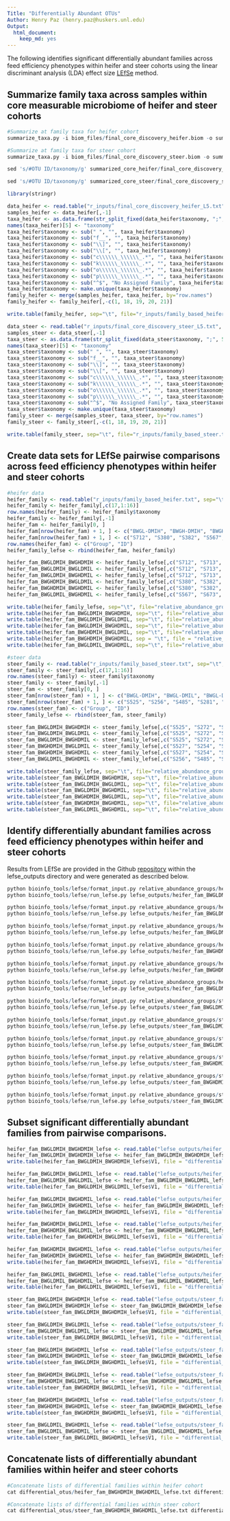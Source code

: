 ```yaml
---
Title: "Differentially Abundant OTUs"
Author: Henry Paz (henry.paz@huskers.unl.edu)
Output:
  html_document:
    keep_md: yes
---
```


The following identifies significant differentially abundant families across feed efficiency phenotypes within heifer and steer cohorts using the linear discriminant analysis (LDA) effect size [LEfSe](https://www.ncbi.nlm.nih.gov/pubmed/21702898) method.

## Summarize family taxa across samples within core measurable microbiome of heifer and steer cohorts

```r
#Summarize at family taxa for heifer cohort
summarize_taxa.py -i biom_files/final_core_discovery_heifer.biom -o summarized_core_heifer -L 5

#Summarize at family taxa for steer cohort
summarize_taxa.py -i biom_files/final_core_discovery_steer.biom -o summarized_core_steer -L 5

sed 's/#OTU ID/taxonomy/g' summarized_core_heifer/final_core_discovery_heifer_L5.txt > r_inputs/final_core_discovery_heifer_L5.txt

sed 's/#OTU ID/taxonomy/g' summarized_core_steer/final_core_discovery_steer_L5.txt > r_inputs/final_core_discovery_steer_L5.txt
```

```r
library(stringr)

data_heifer <- read.table("r_inputs/final_core_discovery_heifer_L5.txt", sep="\t", header=T)
samples_heifer <- data_heifer[,-1]
taxa_heifer <- as.data.frame(str_split_fixed(data_heifer$taxonomy, ";", 5))
names(taxa_heifer)[5] <- "taxonomy"
taxa_heifer$taxonomy <- sub(" ", "", taxa_heifer$taxonomy)
taxa_heifer$taxonomy <- sub("f__", "", taxa_heifer$taxonomy)
taxa_heifer$taxonomy <- sub("\\]", "", taxa_heifer$taxonomy)
taxa_heifer$taxonomy <- sub("\\[", "", taxa_heifer$taxonomy)
taxa_heifer$taxonomy <- sub("c\\\\\\_\\\\\\_.*", "", taxa_heifer$taxonomy)
taxa_heifer$taxonomy <- sub("k\\\\\\_\\\\\\_.*", "", taxa_heifer$taxonomy)
taxa_heifer$taxonomy <- sub("o\\\\\\_\\\\\\_.*", "", taxa_heifer$taxonomy)
taxa_heifer$taxonomy <- sub("p\\\\\\_\\\\\\_.*", "", taxa_heifer$taxonomy)
taxa_heifer$taxonomy <- sub("^$", "No Assigned Family", taxa_heifer$taxonomy)
taxa_heifer$taxonomy <- make.unique(taxa_heifer$taxonomy)
family_heifer <- merge(samples_heifer, taxa_heifer, by="row.names")
family_heifer <- family_heifer[,-c(1, 18, 19, 20, 21)]

write.table(family_heifer, sep="\t", file="r_inputs/family_based_heifer.txt", row.names=F, col.names=T, quote=F)

data_steer <- read.table("r_inputs/final_core_discovery_steer_L5.txt", sep="\t", header=T)
samples_steer <- data_steer[,-1]
taxa_steer <- as.data.frame(str_split_fixed(data_steer$taxonomy, ";", 5))
names(taxa_steer)[5] <- "taxonomy"
taxa_steer$taxonomy <- sub(" ", "", taxa_steer$taxonomy)
taxa_steer$taxonomy <- sub("f__", "", taxa_steer$taxonomy)
taxa_steer$taxonomy <- sub("\\]", "", taxa_steer$taxonomy)
taxa_steer$taxonomy <- sub("\\[", "", taxa_steer$taxonomy)
taxa_steer$taxonomy <- sub("c\\\\\\_\\\\\\_.*", "", taxa_steer$taxonomy)
taxa_steer$taxonomy <- sub("k\\\\\\_\\\\\\_.*", "", taxa_steer$taxonomy)
taxa_steer$taxonomy <- sub("o\\\\\\_\\\\\\_.*", "", taxa_steer$taxonomy)
taxa_steer$taxonomy <- sub("p\\\\\\_\\\\\\_.*", "", taxa_steer$taxonomy)
taxa_steer$taxonomy <- sub("^$", "No Assigned Family", taxa_steer$taxonomy)
taxa_steer$taxonomy <- make.unique(taxa_steer$taxonomy)
family_steer <- merge(samples_steer, taxa_steer, by="row.names")
family_steer <- family_steer[,-c(1, 18, 19, 20, 21)]

write.table(family_steer, sep="\t", file="r_inputs/family_based_steer.txt", row.names=F, col.names=T, quote=F)
```

## Create data sets for LEfSe pairwise comparisons across feed efficiency phenotypes within heifer and steer cohorts

```r
#heifer data
heifer_family <- read.table("r_inputs/family_based_heifer.txt", sep="\t", header=T, fill=T, stringsAsFactors=F)
heifer_family <- heifer_family[,c(17,1:16)]
row.names(heifer_family) <- heifer_family$taxonomy
heifer_family <- heifer_family[,-1]
heifer_fam <- heifer_family[0, ]
heifer_fam[nrow(heifer_fam) + 1, ] <- c("BWGL-DMIH", "BWGH-DMIH", "BWGH-DMIH", "BWGL-DMIL", "BWGH-DMIH", "BWGL-DMIH", "BWGH-DMIL", "BWGL-DMIH", "BWGL-DMIL", "BWGH-DMIL", "BWGL-DMIL", "BWGL-DMIL", "BWGH-DMIH", "BWGH-DMIL", "BWGL-DMIH", "BWGH-DMIL")
heifer_fam[nrow(heifer_fam) + 1, ] <- c("S712", "S380", "S382", "S567", "S303", "S713", "S308", "S680", "S673", "S313", "S715", "S347", "S346", "S295", "S694", "S357")
row.names(heifer_fam) <- c("Group", "ID")
heifer_family_lefse <- rbind(heifer_fam, heifer_family)

heifer_fam_BWGLDMIH_BWGHDMIH <- heifer_family_lefse[,c("S712", "S713", "S680", "S694", "S380", "S382", "S303", "S346")]
heifer_fam_BWGLDMIH_BWGLDMIL <- heifer_family_lefse[,c("S712", "S713", "S680", "S694", "S567", "S673", "S715", "S347")]
heifer_fam_BWGLDMIH_BWGHDMIL <- heifer_family_lefse[,c("S712", "S713", "S680", "S694", "S308", "S313", "S295", "S357")]
heifer_fam_BWGHDMIH_BWGLDMIL <- heifer_family_lefse[,c("S380", "S382", "S303", "S346", "S567", "S673", "S715", "S347")]
heifer_fam_BWGHDMIH_BWGHDMIL <- heifer_family_lefse[,c("S380", "S382", "S303", "S346", "S308", "S313", "S295", "S357")]
heifer_fam_BWGLDMIL_BWGHDMIL <- heifer_family_lefse[,c("S567", "S673", "S715", "S347", "S308", "S313", "S295", "S357")]

write.table(heifer_family_lefse, sep="\t", file="relative_abundance_groups/heifer_groups_family.txt", row.names=T, col.names=F, quote=F)
write.table(heifer_fam_BWGLDMIH_BWGHDMIH, sep="\t", file="relative_abundance_groups/heifer_fam_BWGLDMIH_BWGHDMIH.txt", row.names=T, col.names=F, quote=F)
write.table(heifer_fam_BWGLDMIH_BWGLDMIL, sep="\t", file="relative_abundance_groups/heifer_fam_BWGLDMIH_BWGLDMIL.txt", row.names=T, col.names=F, quote=F)
write.table(heifer_fam_BWGLDMIH_BWGHDMIL, sep="\t", file="relative_abundance_groups/heifer_fam_BWGLDMIH_BWGHDMIL.txt", row.names=T, col.names=F, quote=F)
write.table(heifer_fam_BWGHDMIH_BWGLDMIL, sep="\t", file="relative_abundance_groups/heifer_fam_BWGHDMIH_BWGLDMIL.txt", row.names=T, col.names=F, quote=F)
write.table(heifer_fam_BWGHDMIH_BWGHDMIL, sep = "\t", file = "relative_abundance_groups/heifer_fam_BWGHDMIH_BWGHDMIL.txt", row.names = T, col.names = F, quote = F)
write.table(heifer_fam_BWGLDMIL_BWGHDMIL, sep="\t", file="relative_abundance_groups/heifer_fam_BWGLDMIL_BWGHDMIL.txt", row.names=T, col.names=F, quote=F)

#steer data
steer_family <- read.table("r_inputs/family_based_steer.txt", sep="\t", header=T,  fill=T, stringsAsFactors=F)
steer_family <- steer_family[,c(17,1:16)]
row.names(steer_family) <- steer_family$taxonomy
steer_family <- steer_family[,-1]
steer_fam <- steer_family[0, ]
steer_fam[nrow(steer_fam) + 1, ] <- c("BWGL-DMIH", "BWGL-DMIL", "BWGL-DMIL", "BWGL-DMIL", "BWGL-DMIH", "BWGH-DMIH", "BWGL-DMIH", "BWGL-DMIL", "BWGH-DMIL", "BWGH-DMIH", "BWGH-DMIL", "BWGH-DMIL", "BWGL-DMIH", "BWGH-DMIL", "BWGH-DMIH", "BWGH-DMIH")
steer_fam[nrow(steer_fam) + 1, ] <- c("S525", "S256", "S485", "S281", "S272", "S527", "S510", "S486", "S562", "S254", "S518", "S524", "S288", "S241", "S512", "S497")
row.names(steer_fam) <- c("Group", "ID")
steer_family_lefse <- rbind(steer_fam, steer_family)

steer_fam_BWGLDMIH_BWGHDMIH <- steer_family_lefse[,c("S525", "S272", "S510", "S288", "S527", "S254", "S512", "S497")]
steer_fam_BWGLDMIH_BWGLDMIL <- steer_family_lefse[,c("S525", "S272", "S510", "S288", "S256", "S485", "S281", "S486")]
steer_fam_BWGLDMIH_BWGHDMIL <- steer_family_lefse[,c("S525", "S272", "S510", "S288", "S562", "S518", "S524", "S241")]
steer_fam_BWGHDMIH_BWGLDMIL <- steer_family_lefse[,c("S527", "S254", "S512", "S497", "S256", "S485", "S281", "S486")]
steer_fam_BWGHDMIH_BWGHDMIL <- steer_family_lefse[,c("S527", "S254", "S512", "S497", "S562", "S518", "S524", "S241")]
steer_fam_BWGLDMIL_BWGHDMIL <- steer_family_lefse[,c("S256", "S485", "S281", "S486", "S562", "S518", "S524", "S241")]

write.table(steer_family_lefse, sep="\t", file="relative_abundance_groups/steer_family_lefse.txt", row.names=T, col.names=F, quote=F)
write.table(steer_fam_BWGLDMIH_BWGHDMIH, sep="\t", file="relative_abundance_groups/steer_fam_BWGLDMIH_BWGHDMIH.txt", row.names=T, col.names=F, quote=F)
write.table(steer_fam_BWGLDMIH_BWGLDMIL, sep="\t", file="relative_abundance_groups/steer_fam_BWGLDMIH_BWGLDMIL.txt", row.names=T, col.names=F, quote=F)
write.table(steer_fam_BWGLDMIH_BWGHDMIL, sep="\t", file="relative_abundance_groups/steer_fam_BWGLDMIH_BWGHDMIL.txt", row.names=T, col.names=F, quote=F)
write.table(steer_fam_BWGHDMIH_BWGLDMIL, sep="\t", file="relative_abundance_groups/steer_fam_BWGHDMIH_BWGLDMIL.txt", row.names=T, col.names=F, quote=F)
write.table(steer_fam_BWGHDMIH_BWGHDMIL, sep="\t", file="relative_abundance_groups/steer_fam_BWGHDMIH_BWGHDMIL.txt", row.names=T, col.names=F, quote=F)
write.table(steer_fam_BWGLDMIL_BWGHDMIL, sep="\t", file="relative_abundance_groups/steer_fam_BWGLDMIL_BWGHDMIL.txt", row.names=T, col.names=F, quote=F)
```

## Identify differentially abundant families across feed efficiency phenotypes within heifer and steer cohorts

Results from LEfSe are provided in the Github [repository](https://github.com/enriquepaz/RumenMicrobiome_Beef) within the lefse_outputs directory and were generated as described below.

```r
python bioinfo_tools/lefse/format_input.py relative_abundance_groups/heifer_fam_BWGLDMIH_BWGHDMIH.txt lefse_outputs/heifer_fam_BWGLDMIH_BWGHDMIH_lefse_format.txt -c 1 -s -1 -u 2 -o 1000000
python bioinfo_tools/lefse/run_lefse.py lefse_outputs/heifer_fam_BWGLDMIH_BWGHDMIH_lefse_format.txt lefse_outputs/heifer_fam_BWGLDMIH_BWGHDMIH_lefse_result.txt

python bioinfo_tools/lefse/format_input.py relative_abundance_groups/heifer_fam_BWGLDMIH_BWGLDMIL.txt lefse_outputs/heifer_fam_BWGLDMIH_BWGLDMIL_lefse_format.txt -c 1 -s -1 -u 2 -o 1000000
python bioinfo_tools/lefse/run_lefse.py lefse_outputs/heifer_fam_BWGLDMIH_BWGLDMIL_lefse_format.txt lefse_outputs/heifer_fam_BWGLDMIH_BWGLDMIL_lefse_result.txt

python bioinfo_tools/lefse/format_input.py relative_abundance_groups/heifer_fam_BWGLDMIH_BWGHDMIL.txt lefse_outputs/heifer_fam_BWGLDMIH_BWGHDMIL_lefse_format.txt -c 1 -s -1 -u 2 -o 1000000
python bioinfo_tools/lefse/run_lefse.py lefse_outputs/heifer_fam_BWGLDMIH_BWGHDMIL_lefse_format.txt lefse_outputs/heifer_fam_BWGLDMIH_BWGHDMIL_lefse_result.txt

python bioinfo_tools/lefse/format_input.py relative_abundance_groups/heifer_fam_BWGHDMIH_BWGLDMIL.txt lefse_outputs/heifer_fam_BWGHDMIH_BWGLDMIL_lefse_format.txt -c 1 -s -1 -u 2 -o 1000000
python bioinfo_tools/lefse/run_lefse.py lefse_outputs/heifer_fam_BWGHDMIH_BWGLDMIL_lefse_format.txt lefse_outputs/heifer_fam_BWGHDMIH_BWGLDMIL_lefse_result.txt

python bioinfo_tools/lefse/format_input.py relative_abundance_groups/heifer_fam_BWGHDMIH_BWGHDMIL.txt lefse_outputs/heifer_fam_BWGHDMIH_BWGHDMIL_lefse_format.txt -c 1 -s -1 -u 2 -o 1000000
python bioinfo_tools/lefse/run_lefse.py lefse_outputs/heifer_fam_BWGHDMIH_BWGHDMIL_lefse_format.txt lefse_outputs/heifer_fam_BWGHDMIH_BWGHDMIL_lefse_result.txt

python bioinfo_tools/lefse/format_input.py relative_abundance_groups/heifer_fam_BWGLDMIL_BWGHDMIL.txt lefse_outputs/heifer_fam_BWGLDMIL_BWGHDMIL_lefse_format.txt -c 1 -s -1 -u 2 -o 1000000
python bioinfo_tools/lefse/run_lefse.py lefse_outputs/heifer_fam_BWGLDMIL_BWGHDMIL_lefse_format.txt lefse_outputs/heifer_fam_BWGLDMIL_BWGHDMIL_lefse_result.txt

python bioinfo_tools/lefse/format_input.py relative_abundance_groups/steer_fam_BWGLDMIH_BWGHDMIH.txt lefse_outputs/steer_fam_BWGLDMIH_BWGHDMIH_lefse_format.txt -c 1 -s -1 -u 2 -o 1000000
python bioinfo_tools/lefse/run_lefse.py lefse_outputs/steer_fam_BWGLDMIH_BWGHDMIH_lefse_format.txt lefse_outputs/steer_fam_BWGLDMIH_BWGHDMIH_lefse_result.txt

python bioinfo_tools/lefse/format_input.py relative_abundance_groups/steer_fam_BWGLDMIH_BWGLDMIL.txt lefse_outputs/steer_fam_BWGLDMIH_BWGLDMIL_lefse_format.txt -c 1 -s -1 -u 2 -o 1000000
python bioinfo_tools/lefse/run_lefse.py lefse_outputs/steer_fam_BWGLDMIH_BWGLDMIL_lefse_format.txt lefse_outputs/steer_fam_BWGLDMIH_BWGLDMIL_lefse_result.txt

python bioinfo_tools/lefse/format_input.py relative_abundance_groups/steer_fam_BWGLDMIH_BWGHDMIL.txt lefse_outputs/steer_fam_BWGLDMIH_BWGHDMIL_lefse_format.txt -c 1 -s -1 -u 2 -o 1000000
python bioinfo_tools/lefse/run_lefse.py lefse_outputs/steer_fam_BWGLDMIH_BWGHDMIL_lefse_format.txt lefse_outputs/steer_fam_BWGLDMIH_BWGHDMIL_lefse_result.txt

python bioinfo_tools/lefse/format_input.py relative_abundance_groups/steer_fam_BWGHDMIH_BWGLDMIL.txt lefse_outputs/steer_fam_BWGHDMIH_BWGLDMIL_lefse_format.txt -c 1 -s -1 -u 2 -o 1000000
python bioinfo_tools/lefse/run_lefse.py lefse_outputs/steer_fam_BWGHDMIH_BWGLDMIL_lefse_format.txt lefse_outputs/steer_fam_BWGHDMIH_BWGLDMIL_lefse_result.txt

python bioinfo_tools/lefse/format_input.py relative_abundance_groups/steer_fam_BWGHDMIH_BWGHDMIL.txt lefse_outputs/steer_fam_BWGHDMIH_BWGHDMIL_lefse_format.txt -c 1 -s -1 -u 2 -o 1000000
python bioinfo_tools/lefse/run_lefse.py lefse_outputs/steer_fam_BWGHDMIH_BWGHDMIL_lefse_format.txt lefse_outputs/steer_fam_BWGHDMIH_BWGHDMIL_lefse_result.txt

python bioinfo_tools/lefse/format_input.py relative_abundance_groups/steer_fam_BWGLDMIL_BWGHDMIL.txt lefse_outputs/steer_fam_BWGLDMIL_BWGHDMIL_lefse_format.txt -c 1 -s -1 -u 2 -o 1000000
python bioinfo_tools/lefse/run_lefse.py lefse_outputs/steer_fam_BWGLDMIL_BWGHDMIL_lefse_format.txt lefse_outputs/steer_fam_BWGLDMIL_BWGHDMIL_lefse_result.txt
```

## Subset significant differentially abundant families from pairwise comparisons.

```r
heifer_fam_BWGLDMIH_BWGHDMIH_lefse <- read.table("lefse_outputs/heifer_fam_BWGLDMIH_BWGHDMIH_lefse_result.txt", header = F, sep = "\t")
heifer_fam_BWGLDMIH_BWGHDMIH_lefse <- heifer_fam_BWGLDMIH_BWGHDMIH_lefse[complete.cases(heifer_fam_BWGLDMIH_BWGHDMIH_lefse), ]
write.table(heifer_fam_BWGLDMIH_BWGHDMIH_lefse$V1, file = "differential_otus/heifer_fam_BWGLDMIH_BWGHDMIH_lefse.txt", row.names = F, col.names = F, quote = F)

heifer_fam_BWGLDMIH_BWGLDMIL_lefse <- read.table("lefse_outputs/heifer_fam_BWGLDMIH_BWGLDMIL_lefse_result.txt", header = F, sep = "\t")
heifer_fam_BWGLDMIH_BWGLDMIL_lefse <- heifer_fam_BWGLDMIH_BWGLDMIL_lefse[complete.cases(heifer_fam_BWGLDMIH_BWGLDMIL_lefse), ]
write.table(heifer_fam_BWGLDMIH_BWGLDMIL_lefse$V1, file = "differential_otus/heifer_fam_BWGLDMIH_BWGLDMIL_lefse.txt", row.names = F, col.names = F, quote = F)

heifer_fam_BWGLDMIH_BWGHDMIL_lefse <- read.table("lefse_outputs/heifer_fam_BWGLDMIH_BWGHDMIL_lefse_result.txt", header = F, sep = "\t")
heifer_fam_BWGLDMIH_BWGHDMIL_lefse <- heifer_fam_BWGLDMIH_BWGHDMIL_lefse[complete.cases(heifer_fam_BWGLDMIH_BWGHDMIL_lefse), ]
write.table(heifer_fam_BWGLDMIH_BWGHDMIL_lefse$V1, file = "differential_otus/heifer_fam_BWGLDMIH_BWGHDMIL_lefse.txt", row.names = F, col.names = F, quote = F)

heifer_fam_BWGHDMIH_BWGLDMIL_lefse <- read.table("lefse_outputs/heifer_fam_BWGHDMIH_BWGLDMIL_lefse_result.txt", header = F, sep = "\t")
heifer_fam_BWGHDMIH_BWGLDMIL_lefse <- heifer_fam_BWGHDMIH_BWGLDMIL_lefse[complete.cases(heifer_fam_BWGHDMIH_BWGLDMIL_lefse), ]
write.table(heifer_fam_BWGHDMIH_BWGLDMIL_lefse$V1, file = "differential_otus/heifer_fam_BWGHDMIH_BWGLDMIL_lefse.txt", row.names = F, col.names = F, quote = F)

heifer_fam_BWGHDMIH_BWGHDMIL_lefse <- read.table("lefse_outputs/heifer_fam_BWGHDMIH_BWGHDMIL_lefse_result.txt", header = F, sep = "\t")
heifer_fam_BWGHDMIH_BWGHDMIL_lefse <- heifer_fam_BWGHDMIH_BWGHDMIL_lefse[complete.cases(heifer_fam_BWGHDMIH_BWGHDMIL_lefse), ]
write.table(heifer_fam_BWGHDMIH_BWGHDMIL_lefse$V1, file = "differential_otus/heifer_fam_BWGHDMIH_BWGHDMIL_lefse.txt", row.names = F, col.names = F, quote = F)

heifer_fam_BWGLDMIL_BWGHDMIL_lefse <- read.table("lefse_outputs/heifer_fam_BWGLDMIL_BWGHDMIL_lefse_result.txt", header = F, sep = "\t")
heifer_fam_BWGLDMIL_BWGHDMIL_lefse <- heifer_fam_BWGLDMIL_BWGHDMIL_lefse[complete.cases(heifer_fam_BWGLDMIL_BWGHDMIL_lefse), ]
write.table(heifer_fam_BWGLDMIL_BWGHDMIL_lefse$V1, file = "differential_otus/heifer_fam_BWGLDMIL_BWGHDMIL_lefse.txt", row.names = F, col.names = F, quote = F)

steer_fam_BWGLDMIH_BWGHDMIH_lefse <- read.table("lefse_outputs/steer_fam_BWGLDMIH_BWGHDMIH_lefse_result.txt", header = F, sep = "\t")
steer_fam_BWGLDMIH_BWGHDMIH_lefse <- steer_fam_BWGLDMIH_BWGHDMIH_lefse[complete.cases(steer_fam_BWGLDMIH_BWGHDMIH_lefse), ]
write.table(steer_fam_BWGLDMIH_BWGHDMIH_lefse$V1, file = "differential_otus/steer_fam_BWGLDMIH_BWGHDMIH_lefse.txt", row.names = F, col.names = F, quote = F)

steer_fam_BWGLDMIH_BWGLDMIL_lefse <- read.table("lefse_outputs/steer_fam_BWGLDMIH_BWGLDMIL_lefse_result.txt", header = F, sep = "\t")
steer_fam_BWGLDMIH_BWGLDMIL_lefse <- steer_fam_BWGLDMIH_BWGLDMIL_lefse[complete.cases(steer_fam_BWGLDMIH_BWGLDMIL_lefse), ]
write.table(steer_fam_BWGLDMIH_BWGLDMIL_lefse$V1, file = "differential_otus/steer_fam_BWGLDMIH_BWGLDMIL_lefse.txt", row.names = F, col.names = F, quote = F)

steer_fam_BWGLDMIH_BWGHDMIL_lefse <- read.table("lefse_outputs/steer_fam_BWGLDMIH_BWGHDMIL_lefse_result.txt", header = F, sep = "\t")
steer_fam_BWGLDMIH_BWGHDMIL_lefse <- steer_fam_BWGLDMIH_BWGHDMIL_lefse[complete.cases(steer_fam_BWGLDMIH_BWGHDMIL_lefse), ]
write.table(steer_fam_BWGLDMIH_BWGHDMIL_lefse$V1, file = "differential_otus/steer_fam_BWGLDMIH_BWGHDMIL_lefse.txt", row.names = F, col.names = F, quote = F)

steer_fam_BWGHDMIH_BWGLDMIL_lefse <- read.table("lefse_outputs/steer_fam_BWGHDMIH_BWGLDMIL_lefse_result.txt", header = F, sep = "\t")
steer_fam_BWGHDMIH_BWGLDMIL_lefse <- steer_fam_BWGHDMIH_BWGLDMIL_lefse[complete.cases(steer_fam_BWGHDMIH_BWGLDMIL_lefse), ]
write.table(steer_fam_BWGHDMIH_BWGLDMIL_lefse$V1, file = "differential_otus/steer_fam_BWGHDMIH_BWGLDMIL_lefse.txt", row.names = F, col.names = F, quote = F)

steer_fam_BWGHDMIH_BWGHDMIL_lefse <- read.table("lefse_outputs/steer_fam_BWGHDMIH_BWGHDMIL_lefse_result.txt", header = F, sep = "\t")
steer_fam_BWGHDMIH_BWGHDMIL_lefse <- steer_fam_BWGHDMIH_BWGHDMIL_lefse[complete.cases(steer_fam_BWGHDMIH_BWGHDMIL_lefse), ]
write.table(steer_fam_BWGHDMIH_BWGHDMIL_lefse$V1, file = "differential_otus/steer_fam_BWGHDMIH_BWGHDMIL_lefse.txt", row.names = F, col.names = F, quote = F)

steer_fam_BWGLDMIL_BWGHDMIL_lefse <- read.table("lefse_outputs/steer_fam_BWGLDMIL_BWGHDMIL_lefse_result.txt", header = F, sep = "\t")
steer_fam_BWGLDMIL_BWGHDMIL_lefse <- steer_fam_BWGLDMIL_BWGHDMIL_lefse[complete.cases(steer_fam_BWGLDMIL_BWGHDMIL_lefse), ]
write.table(steer_fam_BWGLDMIL_BWGHDMIL_lefse$V1, file = "differential_otus/steer_fam_BWGLDMIL_BWGHDMIL_lefse.txt", row.names = F, col.names = F, quote = F)
```

## Concatenate lists of differentially abundant families within heifer and steer cohorts

```r
#Concatenate lists of differential families within heifer cohort
cat differential_otus/heifer_fam_BWGHDMIH_BWGHDMIL_lefse.txt differential_otus/heifer_fam_BWGHDMIH_BWGLDMIL_lefse.txt differential_otus/heifer_fam_BWGLDMIH_BWGHDMIH_lefse.txt differential_otus/heifer_fam_BWGLDMIH_BWGHDMIL_lefse.txt differential_otus/heifer_fam_BWGLDMIH_BWGLDMIL_lefse.txt differential_otus/heifer_fam_BWGLDMIL_BWGHDMIL_lefse.txt | sort | uniq > differential_otus/heifer_fam_differential.txt

#Concatenate lists of differential families within steer cohort
cat differential_otus/steer_fam_BWGHDMIH_BWGHDMIL_lefse.txt differential_otus/steer_fam_BWGHDMIH_BWGLDMIL_lefse.txt differential_otus/steer_fam_BWGLDMIH_BWGHDMIH_lefse.txt differential_otus/steer_fam_BWGLDMIH_BWGHDMIL_lefse.txt differential_otus/steer_fam_BWGLDMIH_BWGLDMIL_lefse.txt differential_otus/steer_fam_BWGLDMIL_BWGHDMIL_lefse.txt | sort | uniq > differential_otus/steer_fam_differential.txt
```
